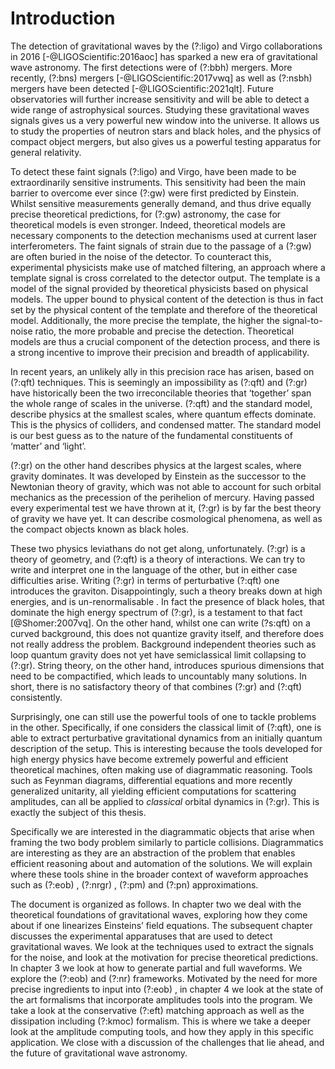 # Introduction {#sec-intro}

The detection of gravitational waves by the (?:ligo) and Virgo collaborations in 2016 [-@LIGOScientific:2016aoc] has sparked a new era of gravitational wave astronomy. The first detections were of (?:bbh) mergers. More recently, (?:bns)  mergers [-@LIGOScientific:2017vwq]  as well as (?:nsbh) mergers have been detected [-@LIGOScientific:2021qlt]. Future observatories will further increase sensitivity and will be able to detect a wide range of astrophysical sources. Studying these gravitational waves signals gives us a very powerful new window into the universe.  It allows us to study the properties of neutron stars and black holes, and the physics of compact object mergers, but also gives us a powerful testing apparatus for general relativity.

To detect these faint signals (?:ligo) and Virgo, have been made to be extraordinarily sensitive instruments. This sensitivity had been the main barrier to overcome ever since (?:gw) were first predicted by Einstein. Whilst sensitive measurements generally demand, and thus drive equally precise theoretical predictions, for (?:gw) astronomy, the case for theoretical models is even stronger. Indeed, theoretical models are necessary components to the detection mechanisms used at current laser interferometers. The faint signals of strain due to the passage of a (?:gw) are often buried in the noise of the detector. To counteract this, experimental physicists make use of matched filtering, an approach where a template signal is cross correlated to the detector output. The template is a model of the signal provided by theoretical physicists based on physical models. The upper bound to physical content of the detection is thus in fact set by the physical content of the template and therefore of the theoretical model. Additionally, the more precise the template, the higher the signal-to-noise ratio, the more probable and precise the detection. Theoretical models are thus a crucial component of the detection process, and there is a strong incentive to improve their precision and breadth of applicability.

In recent years, an unlikely ally in this precision race has arisen, based on (?:qft) techniques. This is seemingly an impossibility as (?:qft) and (?:gr) have historically been the two irreconcilable theories that 'together' span the whole range of scales in the universe. (?:qft) and the standard model, describe physics at the smallest scales, where quantum effects dominate. This is the physics of colliders, and condensed matter. The standard model is our best guess as to the nature of the fundamental constituents of 'matter' and 'light'. 

(?:gr) on the other hand describes physics at the largest scales, where gravity dominates. It was developed by Einstein as the successor to the Newtonian theory of gravity, which was not able to account for such orbital mechanics as the precession of the perihelion of mercury. Having passed every experimental test we have thrown at it, (?:gr) is by far the best theory of gravity we have yet. It can describe cosmological phenomena, as well as the compact objects known as black holes.

These two physics leviathans do not get along, unfortunately. (?:gr) is a theory of geometry, and (?:qft) is a theory of interactions. We can try to write and interpret one in the language of the other, but in either case difficulties arise. Writing (?:gr) in terms of perturbative (?:qft) one introduces the graviton. Disappointingly, such a theory breaks down at high energies, and is un-renormalisable . In fact the presence of black holes, that dominate the high energy spectrum of (?:gr), is a testament to that fact   [@Shomer:2007vq]. On the other hand, whilst one can write (?s:qft) on a curved background, this does not quantize gravity itself, and therefore does not really address the problem. Background independent theories such as loop quantum gravity does not yet have semiclassical limit collapsing to (?:gr). String theory, on the other hand, introduces spurious dimensions that need to be compactified, which leads to uncountably many solutions. In short, there is no satisfactory theory of that combines (?:gr) and (?:qft) consistently. 

Surprisingly, one can still use the powerful tools of one to tackle problems in the other. Specifically, if one considers the classical limit of (?:qft), one is able to extract perturbative gravitational dynamics from an initially quantum description of the setup. This is interesting because the tools developed for high energy physics have become extremely powerful and efficient theoretical machines, often making use of diagrammatic reasoning. Tools such as Feynman diagrams, differential equations and more recently generalized unitarity, all yielding efficient computations for scattering amplitudes, can all be applied to *classical* orbital dynamics in (?:gr). This is exactly the subject of this thesis.

Specifically we are interested in the diagrammatic objects that arise when framing the two body problem similarly to particle collisions. Diagrammatics are interesting as they are an abstraction of the problem that enables efficient reasoning about and automation of the solutions. We will explain where these tools shine in the broader context of waveform approaches such as (?:eob) , (?:nrgr) , (?:pm) and (?:pn) approximations. 

The document is organized as follows. In chapter two we deal with the theoretical foundations of gravitational waves, exploring how they come about if one linearizes Einsteins' field equations. The subsequent chapter discusses the experimental apparatuses that are used to detect gravitational waves. We look at the techniques used to extract the signals for the noise, and look at the motivation for precise theoretical predictions. In chapter 3 we look at how to generate partial and full waveforms. We explore the (?:eob) and (?:nr) frameworks. Motivated by the need for more precise ingredients to input into (?:eob) , in chapter 4 we look at the state of the art formalisms that incorporate amplitudes tools into the program. We take a look at the conservative (?:eft) matching approach as well as the  dissipation including (?:kmoc) formalism. This is where we take a deeper look at the amplitude computing tools, and how they apply in this specific application. We close with a discussion of the challenges that lie ahead, and the future of gravitational wave astronomy.






